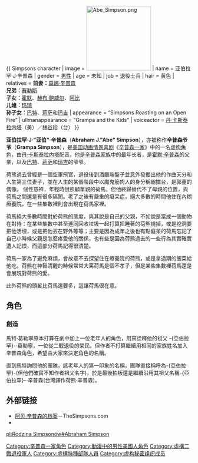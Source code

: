 {{noteTA
|G1=Simpsons
}}
{{ Simpsons character
| image      = [[File:Abe_Simpson.png|175px]]
| name       = 亚伯拉罕·J·辛普森
| gender     = [[男性|男性]]
| age        = 未知
| job        = 退役士兵
| hair       = 黄色
| relatives  = '''前妻：'''[[莫娜·辛普森_(辛普森一家)|莫娜·辛普森]]<br />'''兄弟：'''[[辛普森家族#赛勒斯·辛普森|赛勒斯]] <br /> '''子女：'''[[霍默·辛普森|霍默]]、[[辛普森家族#赫伯特·鲍威尔|赫布·鲍威尔]]、[[辛普森家族#阿比|阿比]]<br />'''儿媳：'''[[玛琦·辛普森|玛琦]]<br />'''孙子女：'''[[巴特·辛普森|巴特]]、[[莉萨·辛普森|莉萨]]和[[玛吉·辛普森|玛吉]] 
| appearance      = “Simpsons Roasting on an Open Fire”
| ullmanappearance = “Grampa and the Kids”
| voiceactor = [[丹·卡斯泰拉内塔|丹·卡斯泰拉内塔]]（美）／[[林谷珍|林谷珍]]（台）
}}

'''亚伯拉罕·J·"亚伯"·辛普森'''（'''Abraham J."Abe" Simpson'''），亦被称作'''辛普森爷爷'''（'''Grampa Simpson'''），是[[美国|美国]][[动画|动画]][[情景喜剧|情景喜剧]]《[[辛普森一家|辛普森一家]]》中的一名[[虚构角色|虚构角色]]，由[[丹·卡斯泰拉内塔|丹·卡斯泰拉内塔]]配音。他是[[辛普森家族|辛普森家族]]中的最年长者，是[[霍默·辛普森|霍默·辛普森]]的父亲，以及[[巴特·辛普森|巴特]]、[[莉萨·辛普森|莉萨]]和[[玛吉·辛普森|玛吉]]的爷爷。

荷熊過去曾經是一個空軍飛官，退役後到酒廳端盤子並意外發掘出他的作曲天分和人生第三位妻子，並在人生的某個階段中以魔鬼筋肉人的身分稱霸擂台，是郭董的偶像。
個性慈祥，年輕時很照顧單親的荷馬，但他終歸替代不了母親的位置，與荷馬之間還是有很多隔閡。老了之後有嚴重的癡呆症，絕大多數的時間他住在內糊療養院，在一些集數裡則會出現在荷馬家裡。

荷馬絕大多數時間對於荷熊的態度，與其說是自己的父親，不如說是當成一個動物在對待：在某些集數中甚至連同回收垃圾一起打算把睡著的荷熊燒掉，或是挖洞要把他活埋，或是把他丟在野外等等；主要是因為成年之後也有點癡呆的荷馬忘記了自己小時候父親是怎麼疼愛他的關係，也有些是因為荷熊過去的一些行為其實確實遭人記恨，而這部分荷馬記得很清楚。

荷馬一家為了避免麻煩，會故意不去探望住在療養院的荷熊，或是拿過期的飯菜給他吃。荷熊在神智清醒的時候常常大罵荷馬是個不孝子，但是某些集數裡荷馬還是會展現對荷熊的愛。

此外荷熊的頭髮比荷馬還要多，這讓荷馬很在意。

== 角色 ==
=== 創造 ===
馬特·葛勒寧原本打算在劇中加上一位老年人的角色，用來詮釋他的祖父 -{亞伯拉罕}-·葛勒寧，一位從二戰退役的榮民。但作者不打算繼續用相同的家族姓名加入辛普森角色，希望由大家來決定角色的名稱。

直到馬特詢問他的團隊，該老年人的第一印象的名稱，團隊直接稱呼為-{亞伯拉罕}-(但他們確實不知作者祖父名字)，於是最後拍板還是繼續沿用其祖父名稱-{亞伯拉罕}-·辛普森(台灣譯作荷熊·辛普森)。

== 外部链接 ==
*[https://web.archive.org/web/20040409161941/http://www.thesimpsons.com/bios/bios_family_grandpa.htm 阿贝·辛普森的档案]－TheSimpsons.com
* {{imdb character|0003005}}

{{Simpsons characters}}
{{DEFAULTSORT:Simpson, Abraham}}

[[Category:辛普森一家角色|Category:辛普森一家角色]]
[[Category:動漫中的男性美國人角色|Category:動漫中的男性美國人角色]]
[[Category:虛構二戰退役軍人|Category:虛構二戰退役軍人]]
[[Category:虛構特種部隊人員|Category:虛構特種部隊人員]]
[[Category:虚构秘密组织成员|Category:虚构秘密组织成员]]

[[pl:Rodzina_Simpsonów#Abraham_Simpson|pl:Rodzina Simpsonów#Abraham Simpson]]